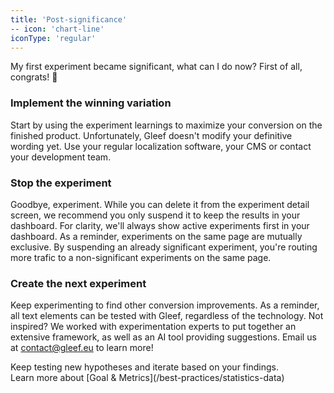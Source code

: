 ```yaml
---
title: 'Post-significance'
-- icon: 'chart-line'
iconType: 'regular'
---
```


My first experiment became significant, what can I do now?
First of all, congrats! 👏

### Implement the winning variation
Start by using the experiment learnings to maximize your conversion on the finished product. Unfortunately, Gleef doesn't modify your definitive wording yet. Use your regular localization software, your CMS or contact your development team.

### Stop the experiment
Goodbye, experiment. While you can delete it from the experiment detail screen, we recommend you only suspend it to keep the results in your dashboard. For clarity, we'll always show active experiments first in your dashboard.
<Info>
    As a reminder, experiments on the same page are mutually exclusive. By suspending an already significant experiment, you're routing more trafic to a non-significant experiments on the same page.
</Info>

### Create the next experiment
Keep experimenting to find other conversion improvements. As a reminder, all text elements can be tested with Gleef, regardless of the technology. Not inspired? We worked with experimentation experts to put together an extensive framework, as well as an AI tool providing suggestions. Email us at [contact@gleef.eu](mailto:contact@gleef.eu) to learn more!

<Tip>
    Keep testing new hypotheses and iterate based on your findings. <br/>
    Learn more about [Goal & Metrics](/best-practices/statistics-data)
</Tip>